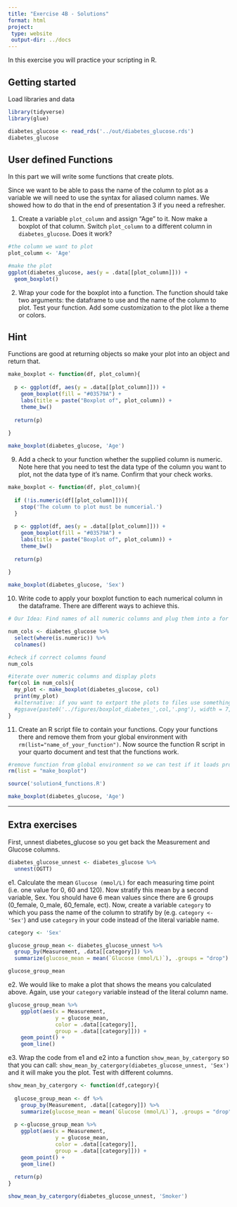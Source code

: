 ```yaml
---
title: "Exercise 4B - Solutions"
format: html
project:
 type: website
 output-dir: ../docs
---
```


In this exercise you will practice your scripting in R. 

## Getting started

Load libraries and data

```r
library(tidyverse)
library(glue)
```

```r
diabetes_glucose <- read_rds('../out/diabetes_glucose.rds')
diabetes_glucose
```

## User defined Functions

In this part we will write some functions that create plots. 

Since we want to be able to pass the name of the column to plot as a variable we will need to use the syntax for aliased column names. We showed how to do that in the end of presentation 3 if you need a refresher.  


1. Create a variable `plot_column` and assign "Age" to it. Now make a boxplot of that column. Switch `plot_column` to a different column in `diabetes_glucose`. Does it work?

```r
#the column we want to plot
plot_column <- 'Age'

#make the plot
ggplot(diabetes_glucose, aes(y = .data[[plot_column]])) +
  geom_boxplot()

```

2. Wrap your code for the boxplot into a function. The function should take two arguments: the dataframe to use and the name of the column to plot. Test your function. Add some customization to the plot like a theme or colors. 

::: {.callout-tip collapse="true"}
## Hint

Functions are good at returning objects so make your plot into an object and return that.

:::


```r
make_boxplot <- function(df, plot_column){
  
  p <- ggplot(df, aes(y = .data[[plot_column]])) +
    geom_boxplot(fill = "#03579A") +
    labs(title = paste("Boxplot of", plot_column)) + 
    theme_bw()
  
  return(p)
  
}

make_boxplot(diabetes_glucose, 'Age')

```

9. Add a check to your function whether the supplied column is numeric. Note here that you need to test the data type of the column you want to plot, not the data type of it's name. Confirm that your check works.


```r
make_boxplot <- function(df, plot_column){
  
  if (!is.numeric(df[[plot_column]])){
    stop('The column to plot must be numcerial.')
  }
  
  p <- ggplot(df, aes(y = .data[[plot_column]])) +
    geom_boxplot(fill = "#03579A") +
    labs(title = paste("Boxplot of", plot_column)) + 
    theme_bw()
  
  return(p)
  
}

make_boxplot(diabetes_glucose, 'Sex')

```


10. Write code to apply your boxplot function to each numerical column in the dataframe. There are different ways to achieve this.

```r
# Our Idea: Find names of all numeric columns and plug them into a for loop

num_cols <- diabetes_glucose %>%
  select(where(is.numeric)) %>%
  colnames()

#check if correct columns found
num_cols

#iterate over numeric columns and display plots
for(col in num_cols){
  my_plot <- make_boxplot(diabetes_glucose, col)
  print(my_plot)
  #alternative: if you want to extport the plots to files use something like:
  #ggsave(paste0('../figures/boxplot_diabetes_',col,'.png'), width = 7, height = 5)
}

```


11. Create an R script file to contain your functions. Copy your functions there and remove them from your global environment with `rm(list="name_of_your_function")`. Now source the function R script in your quarto document and test that the functions work. 

```r
#remove function from global environment so we can test if it loads properly from the script
rm(list = "make_boxplot")
```

```r
source('solution4_functions.R')
```

```r
make_boxplot(diabetes_glucose, 'Age')
```


-------------------------------

## Extra exercises

First, unnest diabetes_glucose so you get back the Measurement and Glucose columns. 

```r
diabetes_glucose_unnest <- diabetes_glucose %>%
  unnest(OGTT)
```


e1. Calculate the mean `Glucose (mmol/L)` for each measuring time point (i.e. one value for 0, 60 and 120). Now stratify this mean by a second variable, Sex. You should have 6 mean values since there are 6 groups (0_female, 0_male, 60_female, ect). Now, create a variable `category` to which you pass the name of the column to stratify by (e.g. `category <- 'Sex'`) and use `category` in your code instead of the literal variable name. 


```r
category <- 'Sex'

glucose_group_mean <- diabetes_glucose_unnest %>%
  group_by(Measurement, .data[[category]]) %>%
  summarize(glucose_mean = mean(`Glucose (mmol/L)`), .groups = "drop")

glucose_group_mean
```

e2. We would like to make a plot that shows the means you calculated above. Again, use your `category` variable instead of the literal column name. 


```r
glucose_group_mean %>%
    ggplot(aes(x = Measurement,
               y = glucose_mean, 
               color = .data[[category]],
               group = .data[[category]])) +
    geom_point() +
    geom_line()
```

e3. Wrap the code from e1 and e2 into a function `show_mean_by_catergory` so that you can call: 
`show_mean_by_catergory(diabetes_glucose_unnest, 'Sex')` and it will make you the plot. Test with different columns. 

```r
show_mean_by_catergory <- function(df,category){
  
  glucose_group_mean <- df %>%
    group_by(Measurement, .data[[category]]) %>%
    summarize(glucose_mean = mean(`Glucose (mmol/L)`), .groups = "drop")
  
  p <-glucose_group_mean %>%
    ggplot(aes(x = Measurement,
               y = glucose_mean, 
               color = .data[[category]],
               group = .data[[category]])) +
    geom_point() +
    geom_line()
  
  return(p)
}
```

```r
show_mean_by_catergory(diabetes_glucose_unnest, 'Smoker')
```

